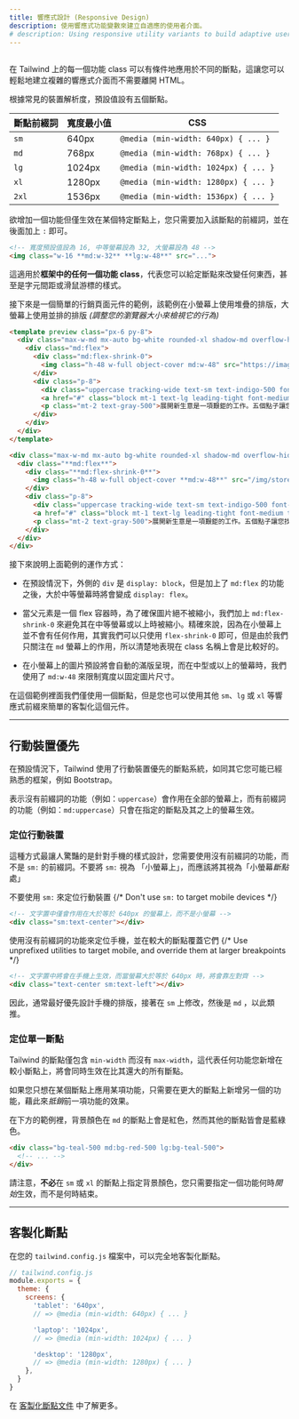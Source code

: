 ```yaml
---
title: 響應式設計 (Responsive Design)
description: 使用響應式功能變數來建立自適應的使用者介面。
# description: Using responsive utility variants to build adaptive user interfaces.
---
```



## <Heading hidden>Overview</Heading>

在 Tailwind 上的每一個功能 class 可以有條件地應用於不同的斷點，這讓您可以輕鬆地建立複雜的響應式介面而不需要離開 HTML。
<!-- Every utility class in Tailwind can be applied conditionally at different breakpoints, which makes it a piece of cake to build complex responsive interfaces without ever leaving your HTML. -->

根據常見的裝置解析度，預設值設有五個斷點。
<!-- There are five breakpoints by default, inspired by common device resolutions: -->

| 斷點前綴詞 | 寬度最小值 | CSS |
| --- | --- | --- |
| `sm` | 640px | `@media (min-width: 640px) { ... }` |
| `md` | 768px | `@media (min-width: 768px) { ... }` |
| `lg` | 1024px | `@media (min-width: 1024px) { ... }` |
| `xl` | 1280px | `@media (min-width: 1280px) { ... }` |
| `2xl` | 1536px | `@media (min-width: 1536px) { ... }` |

<!-- | Breakpoint prefix | Minimum width | CSS |
| --- | --- | --- |
| `sm` | 640px | `@media (min-width: 640px) { ... }` |
| `md` | 768px | `@media (min-width: 768px) { ... }` |
| `lg` | 1024px | `@media (min-width: 1024px) { ... }` |
| `xl` | 1280px | `@media (min-width: 1280px) { ... }` |
| `2xl` | 1536px | `@media (min-width: 1536px) { ... }` | -->

欲增加一個功能但僅生效在某個特定斷點上，您只需要加入該斷點的前綴詞，並在後面加上 `:` 即可。
<!-- To add a utility but only have it take effect at a certain breakpoint, all you need to do is prefix the utility with the breakpoint name, followed by the `:` character: -->

```html
<!-- 寬度預設值設為 16, 中等螢幕設為 32, 大螢幕設為 48 -->
<img class="w-16 **md:w-32** **lg:w-48**" src="...">
```
<!-- ```html
Width of 16 by default, 32 on medium screens, and 48 on large screens
<img class="w-16 **md:w-32** **lg:w-48**" src="...">
``` -->

這適用於**框架中的任何一個功能 class**，代表您可以給定斷點來改變任何東西，甚至是字元間距或滑鼠游標的樣式。
<!-- This works for **every utility class in the framework**, which means you can change literally anything at a given breakpoint — even things like letter spacing or cursor styles. -->

接下來是一個簡單的行銷頁面元件的範例，該範例在小螢幕上使用堆疊的排版，大螢幕上使用並排的排版 *(調整您的瀏覽器大小來檢視它的行為)*
<!-- Here's a simple example of a marketing page component that uses a stacked layout on small screens, and a side-by-side layout on larger screens *(resize your browser to see it in action)*: -->

```html indigo
<template preview class="px-6 py-8">
  <div class="max-w-md mx-auto bg-white rounded-xl shadow-md overflow-hidden md:max-w-2xl">
    <div class="md:flex">
      <div class="md:flex-shrink-0">
        <img class="h-48 w-full object-cover md:w-48" src="https://images.unsplash.com/photo-1515711660811-48832a4c6f69?ixlib=rb-1.2.1&ixid=eyJhcHBfaWQiOjEyMDd9&auto=format&fit=crop&w=448&q=80" width="448" height="299" alt="Man looking at item at a store">
      </div>
      <div class="p-8">
        <div class="uppercase tracking-wide text-sm text-indigo-500 font-semibold">案例分析</div>
        <a href="#" class="block mt-1 text-lg leading-tight font-medium text-black hover:underline">為您新的生意找到消費者</a>
        <p class="mt-2 text-gray-500">展開新生意是一項艱鉅的工作。五個點子讓您找到第一位消費者。</p>
      </div>
    </div>
  </div>
</template>

<div class="max-w-md mx-auto bg-white rounded-xl shadow-md overflow-hidden **md:max-w-2xl**">
  <div class="**md:flex**">
    <div class="**md:flex-shrink-0**">
      <img class="h-48 w-full object-cover **md:w-48**" src="/img/store.jpg" alt="Man looking at item at a store">
    </div>
    <div class="p-8">
      <div class="uppercase tracking-wide text-sm text-indigo-500 font-semibold">案例分析</div>
      <a href="#" class="block mt-1 text-lg leading-tight font-medium text-black hover:underline">為您新的生意找到消費者</a>
      <p class="mt-2 text-gray-500">展開新生意是一項艱鉅的工作。五個點子讓您找到第一位消費者。</p>
    </div>
  </div>
</div>
```
<!-- ```html indigo
<template preview class="px-6 py-8">
  <div class="max-w-md mx-auto bg-white rounded-xl shadow-md overflow-hidden md:max-w-2xl">
    <div class="md:flex">
      <div class="md:flex-shrink-0">
        <img class="h-48 w-full object-cover md:w-48" src="https://images.unsplash.com/photo-1515711660811-48832a4c6f69?ixlib=rb-1.2.1&ixid=eyJhcHBfaWQiOjEyMDd9&auto=format&fit=crop&w=448&q=80" width="448" height="299" alt="Man looking at item at a store">
      </div>
      <div class="p-8">
        <div class="uppercase tracking-wide text-sm text-indigo-500 font-semibold">Case study</div>
        <a href="#" class="block mt-1 text-lg leading-tight font-medium text-black hover:underline">Finding customers for your new business</a>
        <p class="mt-2 text-gray-500">Getting a new business off the ground is a lot of hard work. Here are five ideas you can use to find your first customers.</p>
      </div>
    </div>
  </div>
</template>

<div class="max-w-md mx-auto bg-white rounded-xl shadow-md overflow-hidden **md:max-w-2xl**">
  <div class="**md:flex**">
    <div class="**md:flex-shrink-0**">
      <img class="h-48 w-full object-cover **md:w-48**" src="/img/store.jpg" alt="Man looking at item at a store">
    </div>
    <div class="p-8">
      <div class="uppercase tracking-wide text-sm text-indigo-500 font-semibold">Case study</div>
      <a href="#" class="block mt-1 text-lg leading-tight font-medium text-black hover:underline">Finding customers for your new business</a>
      <p class="mt-2 text-gray-500">Getting a new business off the ground is a lot of hard work. Here are five ideas you can use to find your first customers.</p>
    </div>
  </div>
</div>
``` -->

接下來說明上面範例的運作方式：
<!-- Here's how the example above works: -->

- 在預設情況下，外側的 `div` 是 `display: block`，但是加上了 `md:flex` 的功能之後，大於中等螢幕時將會變成 `display: flex`。
<!-- - By default, the outer `div` is `display: block`, but by adding the `md:flex` utility, it becomes `display: flex` on medium screens and larger. -->
- 當父元素是一個 flex 容器時，為了確保圖片絕不被縮小，我們加上 `md:flex-shrink-0` 來避免其在中等螢幕或以上時被縮小。精確來說，因為在小螢幕上並不會有任何作用，其實我們可以只使用 `flex-shrink-0` 即可，但是由於我們只關注在 `md` 螢幕上的作用，所以清楚地表現在 class 名稱上會是比較好的。
<!-- - When the parent is a flex container, we want to make sure the image never shrinks, so we've added `md:flex-shrink-0` to prevent shrinking on medium screens and larger. Technically we could have just used `flex-shrink-0` since it would do nothing on smaller screens, but since it only matters on `md` screens, it's a good idea to make that clear in the class name. -->
- 在小螢幕上的圖片預設將會自動的滿版呈現，而在中型或以上的螢幕時，我們使用了 `md:w-48` 來限制寬度以固定圖片尺寸。
<!-- - On small screens the image is automatically full width by default. On medium screens and up, we've constrained that width to a fixed size using `md:w-48`. -->

在這個範例裡面我們僅使用一個斷點，但是您也可以使用其他 `sm`、`lg` 或 `xl` 等響應式前綴來簡單的客製化這個元件。
<!-- We've only used one breakpoint in this example, but you could easily customize this component at other sizes using the `sm`, `lg`, or `xl` responsive prefixes as well. -->

---

## 行動裝置優先
<!-- ## Mobile First -->

在預設情況下，Tailwind 使用了行動裝置優先的斷點系統，如同其它您可能已經熟悉的框架，例如 Bootstrap。
<!-- By default, Tailwind uses a mobile first breakpoint system, similar to what you might be used to in other frameworks like Bootstrap. -->

表示沒有前綴詞的功能（例如：`uppercase`）會作用在全部的螢幕上，而有前綴詞的功能（例如：`md:uppercase`）只會在指定的斷點及其之上的螢幕生效。
<!-- What this means is that unprefixed utilities (like `uppercase`) take effect on all screen sizes, while prefixed utilities (like `md:uppercase`) only take effect at the specified breakpoint *and above*. -->

### 定位行動裝置
<!-- ### Targeting mobile screens -->

這種方式最讓人驚豔的是針對手機的樣式設計，您需要使用沒有前綴詞的功能，而不是 `sm:` 的前綴詞。不要將 `sm:` 視為 「小螢幕上」，而應該將其視為「小螢幕*斷點*處」
<!-- Where this approach surprises people most often is that to style something for mobile, you need to use the unprefixed version of a utility, not the `sm:` prefixed version. Don't think of `sm:` as meaning "on small screens", think of it as "at the small *breakpoint*". -->

<TipBad>不要使用 <code className="text-sm font-bold text-gray-800">sm:</code> 來定位行動裝置</TipBad>
{/* <TipBad>Don't use <code className="text-sm font-bold text-gray-800">sm:</code> to target mobile devices</TipBad> */}

```html
<!-- 文字置中僅會作用在大於等於 640px 的螢幕上，而不是小螢幕 -->
<div class="sm:text-center"></div>
```
<!-- ```html
This will only center text on screens 640px and wider, not on small screens
<div class="sm:text-center"></div>
``` -->

<TipGood>使用沒有前綴詞的功能來定位手機，並在較大的斷點覆蓋它們</TipGood>
{/* <TipGood>Use unprefixed utilities to target mobile, and override them at larger breakpoints</TipGood> */}

```html
<!-- 文字置中將會在手機上生效，而當螢幕大於等於 640px 時，將會靠左對齊 -->
<div class="text-center sm:text-left"></div>
```
<!-- ```html
This will center text on mobile, and left align it on screens 640px and wider
<div class="text-center sm:text-left"></div>
``` -->

因此，通常最好優先設計手機的排版，接著在 `sm` 上修改，然後是 `md` ，以此類推。
<!-- For this reason, it's often a good idea to implement the mobile layout for a design first, then layer on any changes that make sense for `sm` screens, followed by `md` screens, etc. -->

### 定位單一斷點
<!-- ### Targeting a single breakpoint -->

Tailwind 的斷點僅包含 `min-width` 而沒有 `max-width`，這代表任何功能您新增在較小斷點上，將會同時生效在比其還大的所有斷點。
<!-- Tailwind's breakpoints only include a `min-width` and don't include a `max-width`, which means any utilities you add at a smaller breakpoint will also be applied at larger breakpoints. -->

如果您只想在某個斷點上應用某項功能，只需要在更大的斷點上新增另一個的功能，藉此來*抵銷*前一項功能的效果。
<!-- If you'd like to apply a utility at one breakpoint only, the solution is to *undo* that utility at larger sizes by adding another utility that counteracts it. -->

在下方的範例裡，背景顏色在 `md` 的斷點上會是紅色，然而其他的斷點皆會是藍綠色。
<!-- Here is an example where the background color is red at the `md` breakpoint, but teal at every other breakpoint: -->

```html
<div class="bg-teal-500 md:bg-red-500 lg:bg-teal-500">
  <!-- ... -->
</div>
```

請注意，**不必**在 `sm` 或 `xl` 的斷點上指定背景顏色，您只需要指定一個功能何時*開始*生效，而不是何時結束。
<!-- Notice that **we did not** have to specify a background color for the `sm` breakpoint or the `xl` breakpoint — you only need to specify when a utility should *start* taking effect, not when it should stop. -->

---

## 客製化斷點
<!-- ## Customizing breakpoints -->

在您的 `tailwind.config.js` 檔案中，可以完全地客製化斷點。
<!-- You can completely customize your breakpoints in your `tailwind.config.js` file: -->

```js
// tailwind.config.js
module.exports = {
  theme: {
    screens: {
      'tablet': '640px',
      // => @media (min-width: 640px) { ... }

      'laptop': '1024px',
      // => @media (min-width: 1024px) { ... }

      'desktop': '1280px',
      // => @media (min-width: 1280px) { ... }
    },
  }
}
```

在 [客製化斷點文件](/docs/breakpoints) 中了解更多。
<!-- Learn more in the [customizing breakpoints documentation](/docs/breakpoints). -->
